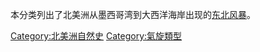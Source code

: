 本分类列出了北美洲从墨西哥湾到大西洋海岸出现的[[东北风暴|东北风暴]]。

[[Category:北美洲自然史|Category:北美洲自然史]]
[[Category:氣旋類型|Category:氣旋類型]]